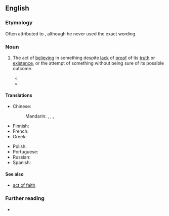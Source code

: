 {{also|leap-of-faith}}

==English==

===Etymology===
Often attributed to {{w|Søren Kierkegaard}}, although he never used the exact wording.

===Noun===
{{en-noun|leaps of faith}}

# {{lb|en|figuratively}} The act of [[believe|believing]] in something despite [[lack]] of [[proof]] of its [[truth]] or [[existence]], or the attempt of something without being sure of its possible outcome.
#: {{ux|en|He took a '''leap of faith''' by publishing his first book independently.}}
#* {{quote-av|en|medium=motion picture|role=Saito|actor=Ken Watanabe|title=Inception|year=2010|writer={{w|Christopher Nolan}}|passage=Don't you want to take a '''leap of faith'''? Or become an old man, filled with regret, waiting to die alone?}}
#* {{quote-journal|en|date=2021 July 28|author=Nigel Harris|title=Comment: Chasing shadows will fail|journal=RAIL|issue=936|page=3|text=Considering that the GBR proposal is supported by DfT (which would lose considerable power) with the support of the Treasury (which will have to make a major '''leap of faith'''), those critics need to frame their complaints very carefully if we are to avoid yet worse problems.}}

====Translations====
{{trans-top|act of believing in something despite proof}}
* Chinese:
*: Mandarin: {{t|cmn|[[選擇]][[相信]]}}, {{t|cmn|[[选择]][[相信]]|tr=xuǎnzé xiāngxìn}} {{qualifier|lit. "choose to believe"}}, {{t|cmn|[[信仰]][[之]][[躍]]}}, {{t|cmn|[[信仰]][[之]][[跃]]|tr=xìnyǎng zhī yuè}} {{q|literary}}
* Finnish: {{t|fi|uskon hyppy}}
* French: {{t|fr|acte de foi|m}}
* Greek: {{t|el|τυφλή πίστη|f}}
{{trans-mid}}
* Polish: {{t|pl|skok wiary}}
* Portuguese: {{t|pt|salto da fé}}
* Russian: {{t-needed|ru}}
* Spanish: {{t|es|salto de fe|m}}
{{trans-bottom}}

====See also====
* [[act of faith]]

===Further reading===
* {{pedia}}
